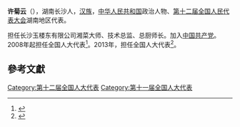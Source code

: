 '''许菊云'''（{{bd|1948年||}}），湖南长沙人，[[汉族|汉族]]，[[中华人民共和国|中华人民共和国]]政治人物、[[第十二届全国人民代表大会|第十二届全国人民代表大会]]湖南地区代表。

担任长沙玉楼东有限公司湘菜大师、技术总监、总厨师长。加入[[中国共产党|中国共产党]]。2008年起担任全国人大代表<ref>{{cite news|title=全国人大代表信息-许菊云|url=http://210.82.31.1:8084/delegate/viewDelegate.action?dbid=111699|accessdate=2013-04-05|newspaper=全国人大网|archive-url=https://web.archive.org/web/20140514072245/http://www.npc.gov.cn/delegate/viewDelegate.action?dbid=111699|archive-date=2014-05-14|dead-url=yes}}</ref>。2013年，担任全国人大代表<ref>{{cite news|title=全国人大代表信息-许菊云|url=http://210.82.31.1:8084/delegate/viewDelegate.action?dbid=121673|accessdate=2013-04-05|newspaper=全国人大网|archive-url=https://web.archive.org/web/20140514080403/http://www.npc.gov.cn/delegate/viewDelegate.action?dbid=121673|archive-date=2014-05-14|dead-url=yes}}</ref>。

==參考文獻==
{{reflist}}
{{中国政治人物小作品}}

[[Category:第十二届全国人大代表|Category:第十二届全国人大代表]]
[[Category:第十一届全国人大代表|Category:第十一届全国人大代表]]